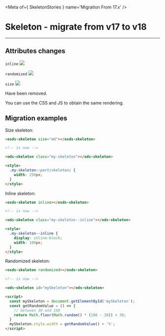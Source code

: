 
<Meta of={ SkeletonStories } name='Migration From 17.x' />

# Skeleton - migrate from v17 to v18
----

## Attributes changes

`inline` <img src="https://img.shields.io/badge/removed-FF0000" />

`randomized` <img src="https://img.shields.io/badge/removed-FF0000" />

`size` <img src="https://img.shields.io/badge/removed-FF0000" />

Have been removed.

You can use the CSS and JS to obtain the same rendering.

## Migration examples

Size skeleton:
```html
<osds-skeleton size="md"></osds-skeleton>

<!-- is now -->

<ods-skeleton class="my-skeleton"></ods-skeleton>

<style>
  .my-skeleton::part(skeleton) {
    width: 250px;
  }
</style>
```

Inline skeleton:
```html
<osds-skeleton inline></osds-skeleton>

<!-- is now -->

<ods-skeleton class="my-skeleton--inline"></ods-skeleton>

<style>
  .my-skeleton--inline {
    display: inline-block;
    width: 100px;
  }
</style>
```

Randomized skeleton:
```html
<osds-skeleton randomized></osds-skeleton>

<!-- is now -->

<ods-skeleton id="mySkeleton"></ods-skeleton>

<script>
  const mySkeleton = document.getElementById('mySkeleton');
  const getRandomValue = () => {
    // between 30 and 100
    return Math.floor(Math.random() * (100 - 30)) + 30;
  }
  mySkeleton.style.width = getRandomValue() + '%';
</script>
```

